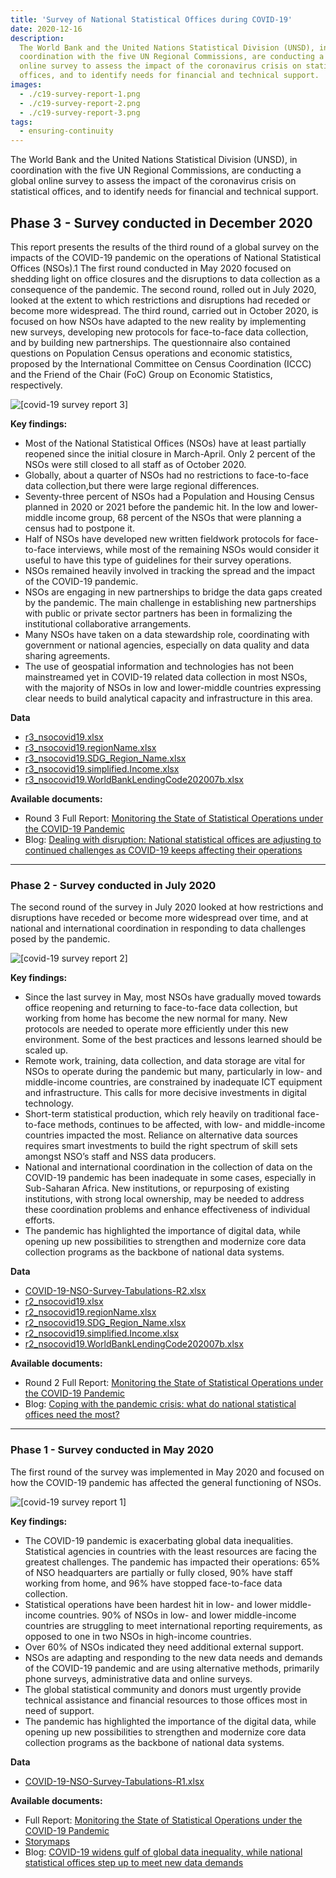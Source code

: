 ```yaml
---
title: 'Survey of National Statistical Offices during COVID-19'
date: 2020-12-16
description:
  The World Bank and the United Nations Statistical Division (UNSD), in
  coordination with the five UN Regional Commissions, are conducting a global
  online survey to assess the impact of the coronavirus crisis on statistical
  offices, and to identify needs for financial and technical support.
images:
  - ./c19-survey-report-1.png
  - ./c19-survey-report-2.png
  - ./c19-survey-report-3.png
tags:
  - ensuring-continuity
---
```



The World Bank and the United Nations Statistical Division (UNSD), in
coordination with the five UN Regional Commissions, are conducting a global
online survey to assess the impact of the coronavirus crisis on statistical
offices, and to identify needs for financial and technical support.

## Phase 3 - Survey conducted in December 2020

This report presents the results of the third round of a global survey on the
impacts of the COVID-19 pandemic on the operations of National Statistical
Offices (NSOs).1 The first round conducted in May 2020 focused on shedding light
on office closures and the disruptions to data collection as a consequence of
the pandemic. The second round, rolled out in July 2020, looked at the extent to
which restrictions and disruptions had receded or become more widespread. The
third round, carried out in October 2020, is focused on how NSOs have adapted to
the new reality by implementing new surveys, developing new protocols for
face-to-face data collection, and by building new partnerships. The
questionnaire also contained questions on Population Census operations and
economic statistics, proposed by the International Committee on Census
Coordination (ICCC) and the Friend of the Chair (FoC) Group on Economic
Statistics, respectively.

<Box mb={3}>
  <Img
    fluid={props.images[2]}
    title="[covid-19 survey report 3]"
    alt="[covid-19 survey report 3]"
  />
</Box>

**Key findings:**

- Most of the National Statistical Offices (NSOs) have at least partially
  reopened since the initial closure in March-April. Only 2 percent of the NSOs
  were still closed to all staff as of October 2020.
- Globally, about a quarter of NSOs had no restrictions to face-to-face data
  collection,but there were large regional differences.
- Seventy-three percent of NSOs had a Population and Housing Census planned in
  2020 or 2021 before the pandemic hit. In the low and lower-middle income
  group, 68 percent of the NSOs that were planning a census had to postpone it.
- Half of NSOs have developed new written fieldwork protocols for face-to-face
  interviews, while most of the remaining NSOs would consider it useful to have
  this type of guidelines for their survey operations.
- NSOs remained heavily involved in tracking the spread and the impact of the
  COVID-19 pandemic.
- NSOs are engaging in new partnerships to bridge the data gaps created by the
  pandemic. The main challenge in establishing new partnerships with public or
  private sector partners has been in formalizing the institutional
  collaborative arrangements.
- Many NSOs have taken on a data stewardship role, coordinating with government
  or national agencies, especially on data quality and data sharing agreements.
- The use of geospatial information and technologies has not been mainstreamed
  yet in COVID-19 related data collection in most NSOs, with the majority of
  NSOs in low and lower-middle countries expressing clear needs to build
  analytical capacity and infrastructure in this area.

**Data**

- [r3_nsocovid19.xlsx](/survey/r3_nsocovid19.xlsx)
- [r3_nsocovid19.regionName.xlsx](/survey/r3_nsocovid19.regionName.xlsx)
- [r3_nsocovid19.SDG_Region_Name.xlsx](/survey/r3_nsocovid19.SDG_Region_Name.xlsx)
- [r3_nsocovid19.simplified.Income.xlsx](/survey/r3_nsocovid19.simplified.Income.xlsx)
- [r3_nsocovid19.WorldBankLendingCode202007b.xlsx](/survey/r3_nsocovid19.WorldBankLendingCode202007b.xlsx)

**Available documents:**

- Round 3 Full Report:
  [Monitoring the State of Statistical Operations under the COVID-19 Pandemic](/survey/covid-19-nso-survey-report-3.pdf)
- Blog:
  [Dealing with disruption: National statistical offices are adjusting to continued challenges as COVID-19 keeps affecting their operations](/statistical-programmes/dealing-with-disruption/)

---

### Phase 2 - Survey conducted in July 2020

The second round of the survey in July 2020 looked at how restrictions and
disruptions have receded or become more widespread over time, and at national
and international coordination in responding to data challenges posed by the
pandemic.

<Box mb={3}>
  <Img
    fluid={props.images[1]}
    title="[covid-19 survey report 2]"
    alt="[covid-19 survey report 2]"
  />
</Box>

**Key findings:**

- Since the last survey in May, most NSOs have gradually moved towards office
  reopening and returning to face-to-face data collection, but working from home
  has become the new normal for many. New protocols are needed to operate more
  efficiently under this new environment. Some of the best practices and lessons
  learned should be scaled up.
- Remote work, training, data collection, and data storage are vital for NSOs to
  operate during the pandemic but many, particularly in low- and middle-income
  countries, are constrained by inadequate ICT equipment and infrastructure.
  This calls for more decisive investments in digital technology.
- Short-term statistical production, which rely heavily on traditional
  face-to-face methods, continues to be affected, with low- and middle-income
  countries impacted the most. Reliance on alternative data sources requires
  smart investments to build the right spectrum of skill sets amongst NSO’s
  staff and NSS data producers.
- National and international coordination in the collection of data on the
  COVID-19 pandemic has been inadequate in some cases, especially in Sub-Saharan
  Africa. New institutions, or repurposing of existing institutions, with strong
  local ownership, may be needed to address these coordination problems and
  enhance effectiveness of individual efforts.
- The pandemic has highlighted the importance of digital data, while opening up
  new possibilities to strengthen and modernize core data collection programs as
  the backbone of national data systems.

**Data**

- [COVID-19-NSO-Survey-Tabulations-R2.xlsx](/survey/COVID-19-NSO-Survey-Tabulations-R2.xlsx)
- [r2_nsocovid19.xlsx](/survey/r2_nsocovid19.xlsx)
- [r2_nsocovid19.regionName.xlsx](/survey/r2_nsocovid19.regionName.xlsx)
- [r2_nsocovid19.SDG_Region_Name.xlsx](/survey/r2_nsocovid19.SDG_Region_Name.xlsx)
- [r2_nsocovid19.simplified.Income.xlsx](/survey/r2_nsocovid19.simplified.Income.xlsx)
- [r2_nsocovid19.WorldBankLendingCode202007b.xlsx](/survey/r2_nsocovid19.WorldBankLendingCode202007b.xlsx)

**Available documents:**

- Round 2 Full Report:
  [Monitoring the State of Statistical Operations under the COVID-19 Pandemic](/survey/covid-19-nso-survey-report-2.pdf)
- Blog:
  [Coping with the pandemic crisis: what do national statistical offices need the most?](/statistical-programmes/priority-needs-of-national-statistical-offices/)

---

### Phase 1 - Survey conducted in May 2020

The first round of the survey was implemented in May 2020 and focused on how the
COVID-19 pandemic has affected the general functioning of NSOs.

<Box mb={2}>
  <Img
    fluid={props.images[0]}
    title="[covid-19 survey report 1]"
    alt="[covid-19 survey report 1]"
  />
</Box>

**Key findings:**

- The COVID-19 pandemic is exacerbating global data inequalities. Statistical
  agencies in countries with the least resources are facing the greatest
  challenges. The pandemic has impacted their operations: 65% of NSO
  headquarters are partially or fully closed, 90% have staff working from home,
  and 96% have stopped face-to-face data collection.
- Statistical operations have been hardest hit in low- and lower middle-income
  countries. 90% of NSOs in low- and lower middle-income countries are
  struggling to meet international reporting requirements, as opposed to one in
  two NSOs in high-income countries.
- Over 60% of NSOs indicated they need additional external support.
- NSOs are adapting and responding to the new data needs and demands of the
  COVID-19 pandemic and are using alternative methods, primarily phone surveys,
  administrative data and online surveys.
- The global statistical community and donors must urgently provide technical
  assistance and financial resources to those offices most in need of support.
- The pandemic has highlighted the importance of the digital data, while opening
  up new possibilities to strengthen and modernize core data collection programs
  as the backbone of national data systems.

**Data**

- [COVID-19-NSO-Survey-Tabulations-R1.xlsx](/survey/COVID-19-NSO-Survey-Tabulations-R1.xlsx)

**Available documents:**

- Full Report:
  [Monitoring the State of Statistical Operations under the COVID-19 Pandemic](/survey/covid-19-nso-survey-report-1.pdf)
- [Storymaps](https://storymaps.arcgis.com/stories/ea8f835689744f88a7a8bebb7fed00a4)
- Blog:
  [COVID-19 widens gulf of global data inequality, while national statistical offices step up to meet new data demands](/statistical-programmes/covid-19-widens-gulf-of-data-inequality/)
